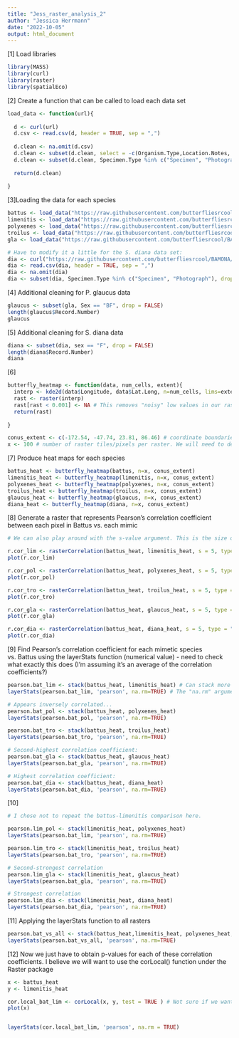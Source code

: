 ```yaml
---
title: "Jess_raster_analysis_2"
author: "Jessica Herrmann"
date: "2022-10-05"
output: html_document
---
```

[1] Load libraries
```r
library(MASS)
library(curl)
library(raster)
library(spatialEco)
```

[2] Create a function that can be called to load each data set
```r
load_data <- function(url){
  
  d <- curl(url)
  d.csv <- read.csv(d, header = TRUE, sep = ",")
  
  d.clean <- na.omit(d.csv)
  d.clean <- subset(d.clean, select = -c(Organism.Type,Location.Notes, Observation.Notes, Updated.Date, Partner.Project, Data.Source, Submitter ) )
  d.clean <- subset(d.clean, Specimen.Type %in% c("Specimen", "Photograph"), drop = FALSE)
  
  return(d.clean)
  
}
```

[3]Loading the data for each species
```r
battus <- load_data("https://raw.githubusercontent.com/butterfliesrcool/BAMONA/main/battus_philenor.csv")
limenitis <- load_data("https://raw.githubusercontent.com/butterfliesrcool/BAMONA/main/limenitis_arthemis_astyanax.csv")
polyxenes <- load_data("https://raw.githubusercontent.com/butterfliesrcool/BAMONA/main/papilio_polyxenes.csv")
troilus <- load_data("https://raw.githubusercontent.com/butterfliesrcool/BAMONA/main/papilio_troilus.csv")
gla <- load_data("https://raw.githubusercontent.com/butterfliesrcool/BAMONA/main/papilio_glaucus.csv")

# Have to modify it a little for the S. diana data set:
dia <- curl("https://raw.githubusercontent.com/butterfliesrcool/BAMONA/main/speyeria.diana.csv")
dia <- read.csv(dia, header = TRUE, sep = ",")
dia <- na.omit(dia)
dia <- subset(dia, Specimen.Type %in% c("Specimen", "Photograph"), drop = FALSE)
```

[4] Additional cleaning for P. glaucus data
```r
glaucus <- subset(gla, Sex == "BF", drop = FALSE)
length(glaucus$Record.Number)
glaucus
```

[5] Additional cleaning for S. diana data
```r
diana <- subset(dia, sex == "F", drop = FALSE)
length(diana$Record.Number)
diana
```

[6]
```r
butterfly_heatmap <- function(data, num_cells, extent){
  interp <- kde2d(data$Longitude, data$Lat.Long, n=num_cells, lims=extent)
  rast <- raster(interp)
  rast[rast < 0.001] <- NA # This removes "noisy" low values in our rasters. We will need to determine the lower threshold optimal for our stats analysis, but for now it is set to 0.001. However, lowering this value increases our Pearson correlation coefficient.
  return(rast)
  
} 

conus_extent <- c(-172.54, -47.74, 23.81, 86.46) # coordinate boundaries for continental US, as a vector
x <- 100 # number of raster tiles/pixels per raster. We will need to determine the optimal number of pixels to use here.

```

[7] Produce heat maps for each species
```r
battus_heat <- butterfly_heatmap(battus, n=x, conus_extent)
limenitis_heat <- butterfly_heatmap(limenitis, n=x, conus_extent)
polyxenes_heat <- butterfly_heatmap(polyxenes, n=x, conus_extent)
troilus_heat <- butterfly_heatmap(troilus, n=x, conus_extent)
glaucus_heat <- butterfly_heatmap(glaucus, n=x, conus_extent)
diana_heat <- butterfly_heatmap(diana, n=x, conus_extent)
```

[8] Generate a raster that represents Pearson's correlation coefficient between each pixel in Battus vs. each mimic
```r

# We can also play around with the s-value argument. This is the size of the moving window used to determine correlation. The smaller the window, the higher the resolution. For now, it is arbitrarily set to 5.

r.cor_lim <- rasterCorrelation(battus_heat, limenitis_heat, s = 5, type = "pearson")
plot(r.cor_lim)

r.cor_pol <- rasterCorrelation(battus_heat, polyxenes_heat, s = 5, type = "pearson")
plot(r.cor_pol)

r.cor_tro <- rasterCorrelation(battus_heat, troilus_heat, s = 5, type = "pearson")
plot(r.cor_tro)

r.cor_gla <- rasterCorrelation(battus_heat, glaucus_heat, s = 5, type = "pearson")
plot(r.cor_gla)

r.cor_dia <- rasterCorrelation(battus_heat, diana_heat, s = 5, type = "pearson")
plot(r.cor_dia)
```

[9] Find Pearson's correlation coefficient for each mimetic species vs. Battus using the layerStats function (numerical value) - need to check what exactly this does (I'm assuming it's an average of the correlation coefficients?)
```r
pearson.bat_lim <- stack(battus_heat, limenitis_heat) # Can stack more than two rasters here
layerStats(pearson.bat_lim, 'pearson', na.rm=TRUE) # The "na.rm" argument removes those very low raster values from before. Will have to decide what we want to be interpreted as "NA".

# Appears inversely correlated...
pearson.bat_pol <- stack(battus_heat, polyxenes_heat)
layerStats(pearson.bat_pol, 'pearson', na.rm=TRUE)

pearson.bat_tro <- stack(battus_heat, troilus_heat)
layerStats(pearson.bat_tro, 'pearson', na.rm=TRUE)

# Second-highest correlation coefficient:
pearson.bat_gla <- stack(battus_heat, glaucus_heat)
layerStats(pearson.bat_gla, 'pearson', na.rm=TRUE)

# Highest correlation coefficient:
pearson.bat_dia <- stack(battus_heat, diana_heat)
layerStats(pearson.bat_dia, 'pearson', na.rm=TRUE)
```

[10]
```r
# I chose not to repeat the battus-limenitis comparison here.

pearson.lim_pol <- stack(limenitis_heat, polyxenes_heat)
layerStats(pearson.bat_lim, 'pearson', na.rm=TRUE)

pearson.lim_tro <- stack(limenitis_heat, troilus_heat)
layerStats(pearson.bat_tro, 'pearson', na.rm=TRUE)

# Second-strongest correlation
pearson.lim_gla <- stack(limenitis_heat, glaucus_heat)
layerStats(pearson.bat_gla, 'pearson', na.rm=TRUE)

# Strongest correlation
pearson.lim_dia <- stack(limenitis_heat, diana_heat)
layerStats(pearson.bat_dia, 'pearson', na.rm=TRUE)
```




[11] Applying the layerStats function to all rasters
```r
pearson.bat_vs_all <- stack(battus_heat,limenitis_heat, polyxenes_heat, troilus_heat,glaucus_heat, diana_heat)
layerStats(pearson.bat_vs_all, 'pearson', na.rm=TRUE)
```

[12] Now we just have to obtain p-values for each of these correlation coefficients. I believe we will want to use the corLocal() function under the Raster package
```r
x <- battus_heat
y <- limenitis_heat

cor.local_bat_lim <- corLocal(x, y, test = TRUE ) # Not sure if we want to play w/ ngb (neighborhood size argument, like our moving window dimensions).
plot(x)


layerStats(cor.local_bat_lim, 'pearson', na.rm = TRUE)
```